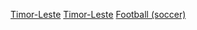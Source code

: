 {{Commons category|Association football in East Timor}}
[[Category:亚洲各国足球|Timor-Leste]]
[[Category:東南亞足球|Timor-Leste]]
[[Category:依體育運動劃分的東帝汶體育‎|Football (soccer)]]